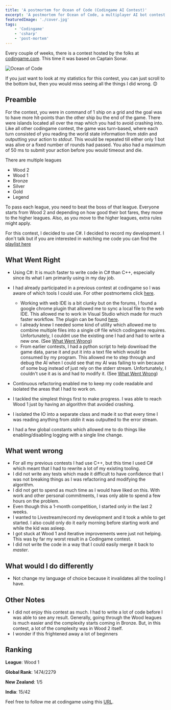 ```yaml
---
title: 'A postmortem for Ocean of Code (Codingame AI Contest)'
excerpt: 'A postmortem for Ocean of Code, a multiplayer AI bot contest based on Captain Sonar held by codingame'
featuredImage: './cover.jpg'
tags:
    - 'Codingame'
    - 'csharp'
    - 'post-mortem'
---
```


Every couple of weeks, there is a contest hosted by the folks at [codingame.com](http://www.codingame.com). This time it
was based on Captain Sonar.

![Ocean of Code](./cover.jpg)

If you just want to look at my statistics for this contest, you can just scroll to the bottom but, then you would miss
seeing all the things I did wrong. 😊

## Preamble

For the contest, you were in command of 1 ship on a grid and the goal was to have more hit-points than the other ship bu
the end of the game. There were islands located all over the map which you had to avoid crashing into. Like all other
codingame contest, the game was turn-based, where each turn consisted of you reading the world state information from
_stdin_ and outputting your action to _stdout_. This would be repeated till either only 1 bot was alive or a fixed
number of rounds had passed. You also had a maximum of 50 ms to submit your action before you would timeout and die.

There are multiple leagues

-   Wood 2
-   Wood 1
-   Bronze
-   Silver
-   Gold
-   Legend

To pass each league, you need to beat the boss of that league. Everyone starts from Wood 2 and depending on how good
their bot fares, they move to the higher leagues. Also, as you move to the higher leagues, extra rules might apply.

For this contest, I decided to use C#. I decided to record my development. I don't talk but if you are interested in
watching me code you can find the
[playlist here](https://www.youtube.com/playlist?list=PLyHMMEg7mqQ6BO8WfwwoYVHZX7WwhZhwp)

## What Went Right

-   Using C#: It is much faster to write code in C# than C++, especially since its what I am primarily using in my day
    job.
-   I had already participated in a previous contest at codingame so I was aware of which tools I could use. For other
    postmortems click [here](/tags/Codingame).

    -   Working with web IDE is a bit clunky but on the forums, I found a google chrome plugin that allowed me to sync a
        local file to the web IDE. This allowed me to work in Visual Studio which made for much faster workflow. The
        plugin can be found [here](https://www.codingame.com/forum/t/codingame-sync-beta/614/65).
    -   I already knew I needed some kind of utility which allowed me to combine multiple files into a single c# file
        which codingame requires. Unfortunately, I couldnt use the existing one I had and had to write a new one. (See
        [What Went Wrong](#what-went-right))
    -   From earlier contests, I had a python script to help download the game data, parse it and put it into a text
        file which would be consumed by my program. This allowed me to step through and debug the AI when I could see
        that my AI was failing to win because of some bug instead of just rely on the stderr stream. Unfortunately, I
        couldn't use it as is and had to modify it. (See [What Went Wrong](#what-went-right))

-   Continuous refactoring enabled me to keep my code readable and isolated the areas that I had to work on.
-   I tackled the simplest things first to make progress. I was able to reach Wood 1 just by having an algorithm that
    avoided crashing.
-   I isolated the IO into a separate class and made it so that every time I was reading anything from _stdin_ it was
    outputted to the error stream.
-   I had a few global constants which allowed me to do things like enabling/disabling logging with a single line
    change.

## What went wrong

-   For all my previous contests I had use C++, but this time I used C# which meant that I had to rewrite a lot of my
    existing tooling.
-   I did not write any tests which made it difficult to have confidence that I was not breaking things as I was
    refactoring and modifying the algorithm.
-   I did not get to spend as much time as I would have liked on this. With work and other personal commitments, I was
    only able to spend a few hours on the problem.
-   Even though this a 1-month competition, I started only in the last 2 weeks.
-   I wanted to Livestream/record my development and it took a while to get started. I also could only do it early
    morning before starting work and while the kid was asleep.
-   I got stuck at Wood 1 and iterative improvements were just not helping. This was by far my worst result in a
    Codingame contest.
-   I did not write the code in a way that I could easily merge it back to _master_.

## What would I do differently

-   Not change my language of choice because it invalidates all the tooling I have.

## Other Notes

-   I did not enjoy this contest as much. I had to write a lot of code before I was able to see any result. Generally,
    going through the Wood leagues is much easier and the complexity starts coming in Bronze. But, in this contest, a
    lot of the complexity was in Wood 2 itself.
-   I wonder if this frightened away a lot of beginners

## Ranking

**League**: Wood 1

**Global Rank**: 1474/2279

**New Zealand**: 1/5

**India**: 15/42

Feel free to follow me at codingame using this [URL](https://www.codingame.com/servlet/urlinvite?u=1506970).
